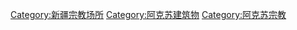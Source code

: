 [[Category:新疆宗教场所|Category:新疆宗教场所]]
[[Category:阿克苏建筑物|Category:阿克苏建筑物]]
[[Category:阿克苏宗教|Category:阿克苏宗教]]